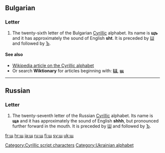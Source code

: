 {{also|Щ|պ|ɰ|}}
==Bulgarian==

===Letter===
{{infl|bg|letter|lower case||upper case|Щ}}

#The twenty-sixth letter of the Bulgarian [[Cyrillic]] alphabet. Its name is '''щъ''' {{IPAchar|(ʃtø)}} and it has approximately the sound of English '''sht'''. It is preceded by [[ш|Ш]] and followed by [[ъ|Ъ]].

====See also====
*[[w:Cyrillic alphabet|Wikipedia article on the Cyrillic alphabet]]
*Or search '''Wiktionary''' for articles beginning with: '''[[Special:Prefixindex/Щ|Щ]]''', '''[[Special:Prefixindex/щ|щ]]'''

----

==Russian==

===Letter===
{{infl|ru|letter|lower case||upper case|Щ}}

#The twenty-seventh letter of the Russian [[Cyrillic]] alphabet. Its name is '''ща''' {{IPAchar|(ɕɕa)}} and it has approximately the sound of English '''shhh''', but pronounced further forward in the mouth. It is preceded by [[ш|Ш]] and followed by [[ъ|Ъ]].

[[Category:Cyrillic script characters]]
[[Category:Ukrainian alphabet]]

[[fr:щ]]
[[hr:щ]]
[[ja:щ]]
[[ru:щ]]
[[fi:щ]]
[[sv:щ]]
[[uk:щ]]